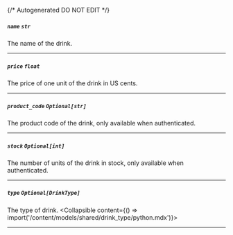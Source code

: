 {/* Autogenerated DO NOT EDIT  */}

##### `name` *`str`*
The name of the drink.

---
##### `price` *`float`*
The price of one unit of the drink in US cents.

---
##### `product_code` *`Optional[str]`*
The product code of the drink, only available when authenticated.

---
##### `stock` *`Optional[int]`*
The number of units of the drink in stock, only available when authenticated.

---
##### `type` *`Optional[DrinkType]`*
The type of drink.
<Collapsible content={() => import('/content/models/shared/drink_type/python.mdx')}>
</Collapsible>

---
